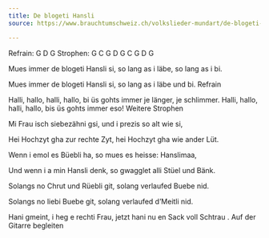 ```yaml
---
title: De blogeti Hansli
source: https://www.brauchtumschweiz.ch/volkslieder-mundart/de-blogeti-hansli

---
```


Refrain: G D G
Strophen: G C G D G C G D G

Mues immer de blogeti Hansli si,
so lang as i läbe, so lang as i bi.

Mues immer de blogeti Hansli si,
so lang as i läbe und bi.
Refrain

:::{.chorus}
Halli, hallo, halli, hallo,
bi üs gohts immer je länger, je schlimmer.
Halli, hallo, halli, hallo,
bis üs gohts immer eso!
Weitere Strophen
:::

Mi Frau isch siebezähni gsi,
und i prezis so alt wie si,

Hei Hochzyt gha zur rechte Zyt,
hei Hochzyt gha wie ander Lüt.

Wenn i emol es Büebli ha,
so mues es heisse: Hanslimaa,

Und wenn i a min Hansli denk,
so gwagglet alli Stüel und Bänk.

Solangs no Chrut und Rüebli git,
solang verlaufed Buebe nid.

Solangs no liebi Buebe git,
solang verlaufed d'Meitli nid.

Hani gmeint, i heg e rechti Frau,
jetzt hani nu en Sack voll Schtrau .
Auf der Gitarre begleiten


